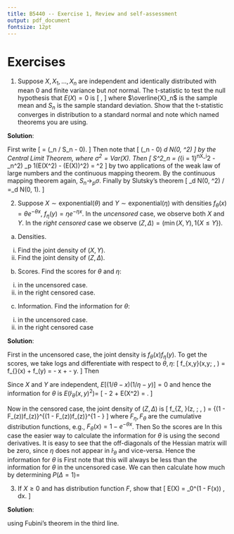 ---
title: B5440 -- Exercise 1, Review and self-assessment
output: pdf_document
fontsize: 12pt
---

# Exercises

1. Suppose $X, X_1, \ldots, X_n$ are independent and identically distributed with mean 0 and finite variance but *not* normal. The t-statistic to test the null hypothesis that $E(X) = 0$ is
\[
\frac{\overline{X}_n}{S_n/\sqrt{n}},
\]
where $\overline{X}_n$ is the sample mean and $S_n$ is the sample standard deviation. Show that the t-statistic converges in distribution to a standard normal and note which named theorems you are using. 

**Solution**: 

First write
\[
\frac{\overline{X}_n}{S_n/\sqrt{n}} = \sqrt{n}(\overline{X}_n / S_n - 0).
\]
Then note that 
\[
\sqrt{n}(\overline{X}_n - 0) \rightarrow_d N(0, \sigma^2)
\]
by the Central Limit Theorem, where $\sigma^2 = Var(X)$. Then
\[
S^2_n = \frac{n}{n - 1}\left(\frac{1}{n}\sum_{i = 1}^nX_i^2 - \overline{X}_n^2\right) \rightarrow_p 1(E(X^2) - (E(X))^2) = \sigma^2
\]
by two applications of the weak law of large numbers and the continuous mapping theorem. By the continuous mapping theorem again, $S_n \rightarrow_p \sigma$. Finally by Slutsky's theorem
\[
\frac{\overline{X}_n}{S_n/\sqrt{n}} \rightarrow_d N(0, \sigma^2) / \sigma =_d N(0, 1).
\]

2. Suppose $X \sim \mbox{exponential}(\theta)$ and $Y \sim \mbox{exponential}(\eta)$ with densities $f_\theta(x) = \theta e^{-\theta x}$, $f_\eta(y) = \eta e^{-\eta x}$. In the _uncensored_ case, we observe both $X$ and $Y$. In the _right censored_ case we observe $(Z, \Delta) = (\min(X, Y), 1\{X \leq Y\})$. 

(a) Densities.  
i. Find the joint density of $(X, Y)$.
ii. Find the joint density of $(Z, \Delta)$. 

(b) Scores. Find the scores for $\theta$ and $\eta$:
i. in the uncensored case. 
ii. in the right censored case. 

(c) Information. Find the information for $\theta$: 
i. in the uncensored case. 
ii. in the right censored case

**Solution**: 

First in the uncensored case, the joint density is $f_\theta(x)f_\eta(y)$. To get the scores, we take logs and differentiate with respect to $\theta, \eta$: 
\[
\log f_{x,y}(x,y; \theta, \eta) = \log f_{\theta}(x) + \log f_\eta(y) = \log \theta - \theta x + \log \eta - \eta y.
\]
Then

\begin{align*}
\dot{l}_\theta(x,y) = \frac{\partial f_{x,y}}{\partial \theta} =  \frac{1}{\theta} - x \\
\dot{l}_\eta(x,y) = \frac{\partial f_{x,y}}{\partial \eta} =  \frac{1}{\eta} - y.
\end{align*}

Since $X$ and $Y$ are independent, $E[(1/\theta - x)(1/\eta - y)] = 0$ and hence the information for $\theta$ is $E(\dot{l}_\theta(x,y)^2) =$ 
\[
\frac{1}{\theta^2} - 2\frac{E(X)}{\theta} + E(X^2) = \frac{1}{\theta^2}.
\]

Now in the censored case, the joint density of $(Z, \Delta)$ is 
\[
f_{Z, \Delta}(z, \delta; \theta, \eta) = \{(1 - F_\eta(z))f_\theta(z)\}^\delta \{(1 - F_\theta(z))f_\eta(z)\}^{1 - \delta}
\]
where $F_\eta,F_\theta$ are the cumulative distribution functions, e.g., $F_\theta(x) = 1 - e^{-\theta x}$. Then 
\begin{align*}
l(z, \delta) = \log f_{Z, \Delta}(z, \delta; \theta, \eta) = \delta (-\eta z + \log\theta - \theta z) + (1 - \delta)(-\theta z + \log\eta - \eta z) = \\
\delta \log \theta - \theta z + \log \eta - \eta z - \delta\log \eta. 
\end{align*}
So the scores are 
\begin{align*}
\dot{l}_\theta(z, \delta) = \frac{\delta}{\theta} - z \\
\dot{l}_\eta(z, \delta) = \frac{1 - \delta}{\eta} - z.
\end{align*}
In this case the easier way to calculate the information for $\theta$ is using the second derivatives. It is easy to see that the off-diagonals of the Hessian matrix will be zero, since $\eta$ does not appear in $\dot{l}_\theta$ and vice-versa. Hence the information for $\theta$ is
\begin{align*}
-E\left[\frac{\partial \dot{l}_\theta(Z,\Delta)}{\partial \theta}\right] = E[\Delta / \theta^2] = \\
P(\Delta = 1)/\theta^2.
\end{align*}
First note that this will always be less than the information for $\theta$ in the uncensored case. We can then calculate how much by determining $P(\Delta = 1) =$
\begin{align*}
P(X \leq Y) = E(P(X \leq y | Y = y)) = \\
\int_0^\infty\int_0^y \theta e^{-\theta x} \eta e^{-\eta y} \, dx dy = \\
\int_0^\infty\eta e^{-\eta y}(1 - e^{-\theta y}) \, dy = \\
1 - \eta \int_0^\infty e^{-(\theta + \eta) y}\, dy = \\
1 - \frac{\eta}{\theta + \eta} = \frac{\theta}{\theta + \eta}.
\end{align*}



3. If $X \geq 0$ and has distribution function $F$, show that 
\[
E(X) = \int_0^\infty (1 - F(x)) \, dx. 
\]

**Solution**: 

\begin{align*}
\int_0^\infty (1 - F(x)) \, dx &= \int_0^\infty \int_x^\infty \, dF(u) \, dx = \\
\int_0^\infty \int_x^\infty \, dF(u) \, dx &= \int_0^\infty \int_0^\infty 1[u > x]\, dF(u) \, dx = \\
\int_0^\infty \int_0^\infty 1[u > x]\, dx \, dF(u) &= \int_0^\infty u \, dF(u) = E(X), 
\end{align*}

using Fubini's theorem in the third line. 


